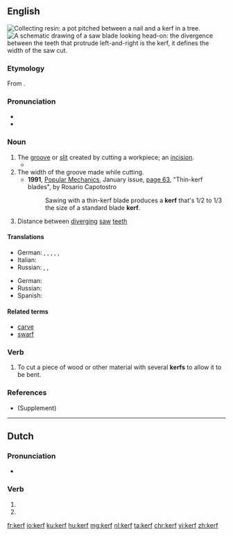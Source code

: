 {{also|Kerf}}
==English==
[[File:Pot made of clay pitched between a nail and a kerf in a tree bark.jpg|thumb|Collecting [[resin]]: a pot pitched between a nail and a '''kerf''' in a tree.]]
[[File:Saw blade.svg|thumb|A schematic drawing of a saw blade looking head-on: the divergence between the teeth that protrude left-and-right is the '''kerf''', it defines the width of the saw cut.]]

===Etymology===
From {{etyl|ang|en}} {{m|ang|cyrf||a cutting off, a cutting instrument}}.

===Pronunciation===
* {{IPA|/kɜːf/|lang=en}}
* {{audio|en-us-kerf.ogg|Audio (US)|lang=en}}

===Noun===
{{en-noun|kerfs}}

# The [[groove]] or [[slit]] created by cutting a workpiece; an [[incision]].
#* {{quote-book|year=1999|passage=They pass through a cleft that has been made across a low range of hills, like a '''kerf''' in the top of a log, and enter into a lovely territory of subtly swelling emerald green fields strewn randomly with small white capsules that he takes to be sheep.|author=[[w:Neal Stephenson|Neal Stephenson]]|title=Cryptonomicon}}
# The width of the groove made while cutting.
#* '''1991''', [[w:Popular Mechanics|Popular Mechanics]], January issue, [http://books.google.ru/books?id=feMDAAAAMBAJ&lpg=PA63&ots=5KtnX0zrbr&dq=kerf&pg=PA63#v=onepage&q=kerf&f=false page 63], "Thin-kerf blades", by Rosario Capotostro
#*: Sawing with a thin-kerf blade produces a '''kerf''' that's 1/2 to 1/3 the size of a standard blade '''kerf'''.
# Distance between [[diverge|diverging]] [[saw]] [[teeth]]

====Translations====
{{trans-top|the groove or slit cut in the workpiece}}
* German: {{t+|de|Einschnitt|m}}, {{t+|de|Kerbe|f}}, {{t+|de|Nut|f}}, {{t+|de|Schlitz|m}}, {{t|de|Schnittfuge|f}}, {{t+|de|Fuge|f}}
* Italian: {{t+|it|intaccatura|f}}
* Russian: {{t+|ru|зару́бка|f}}, {{t+|ru|надру́б|m}}, {{t+|ru|пропи́л|m}}
{{trans-mid}}
{{trans-bottom}}

{{trans-top|distance between diverging saw teeth}}
* German: {{t|de|Schränkung|f}}
* Russian: {{t-check|ru|[[ширина́]] [[развод|разво́да]] [[зуб|зу́бьев]] [[пила|пилы́]]}} {{attention|ru|2=was "[[ширина]] [[развод|развода]] [[зуб|зубьев]] [[пила|пилы]]" - assumed sum-of-parts; if an idiom, remove the wikilinks to the individual words. see [[User:Kephir/gadgets/xte#Translation_fixing]]}}
* Spanish: {{t+|es|traba|f}}
{{trans-mid}}
{{trans-bottom}}

====Related terms====
* [[carve]]
* [[swarf]]

===Verb===
{{en-verb}}

# To cut a piece of wood or other material with several '''kerfs''' to allow it to be bent.

===References===
* {{R:Century 1911}} (Supplement)

----

==Dutch==

===Pronunciation===
* {{audio|Nl-kerf.ogg|Audio|lang=nl}}

===Verb===
{{nl-verb-form}}

# {{nl-verb form of|p=1|n=sg|t=pres|m=ind|kerven}}
# {{nl-verb form of|m=imp|kerven}}

[[fr:kerf]]
[[io:kerf]]
[[ku:kerf]]
[[hu:kerf]]
[[mg:kerf]]
[[nl:kerf]]
[[ta:kerf]]
[[chr:kerf]]
[[vi:kerf]]
[[zh:kerf]]